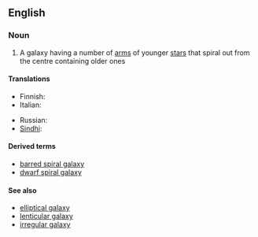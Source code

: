 ==English==

===Noun===
{{wikipedia}}
{{en-noun|sg=[[spiral]] [[galaxy]]|spiral galaxies}}

# {{galaxy}} A galaxy having a number of [[arm]]s of younger [[star]]s that spiral out from the centre containing older ones

====Translations====
{{trans-top|spiral galaxy}}
* Finnish: {{t-|fi|kierteisgalaksi}}
* Italian: {{t-|it|galassia spirale|f}}
{{trans-mid}}
* Russian: {{t|ru|спиральная галактика|f|tr=spirál'naja galáktika|sc=Cyrl}}
* [[Sindhi]]: {{sd-Arab|گھنڊيدار ڪهڪشان}} {{f}}
{{trans-bottom}}

====Derived terms====
* [[barred spiral galaxy]]
* [[dwarf spiral galaxy]]

====See also====
* [[elliptical galaxy]]
* [[lenticular galaxy]]
* [[irregular galaxy]]